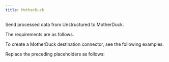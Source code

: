 ```yaml
---
title: MotherDuck
---
```



<FirstTimeAPIDestinationConnector />

Send processed data from Unstructured to MotherDuck.

The requirements are as follows.


<MotherDuckPrerequisites />

To create a MotherDuck destination connector, see the following examples.


<CodeGroup>
    <MotherDuckSDK />
    <MotherDuckAPIRESTCreate />
</CodeGroup>

Replace the preceding placeholders as follows:


<MotherDuckAPIPlaceholders />

